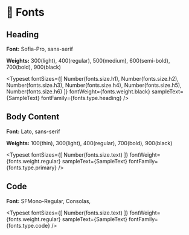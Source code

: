 
<Meta title="Tokens/Fonts" />


# 🔡 Fonts

## Heading

**Font:** Sofia-Pro, sans-serif

**Weights:** 300(light), 400(regular), 500(medium), 600(semi-bold), 700(bold), 900(black)

<Typeset
  fontSizes={[
    Number(fonts.size.h1),
    Number(fonts.size.h2),
    Number(fonts.size.h3),
    Number(fonts.size.h4),
    Number(fonts.size.h5),
    Number(fonts.size.h6)
  ]}
  fontWeight={fonts.weight.black}
  sampleText={SampleText}
  fontFamily={fonts.type.heading}
/>

## Body Content

**Font:** Lato, sans-serif

**Weights:** 100(thin), 300(light), 400(regular), 700(bold), 900(black)

<Typeset
  fontSizes={[ Number(fonts.size.text) ]}
  fontWeight={fonts.weight.regular}
  sampleText={SampleText}
  fontFamily={fonts.type.primary}
/>

## Code

**Font:** SFMono-Regular, Consolas,

<Typeset
  fontSizes={[ Number(fonts.size.text) ]}
  fontWeight={fonts.weight.regular}
  sampleText={SampleText}
  fontFamily={fonts.type.code}
/>
